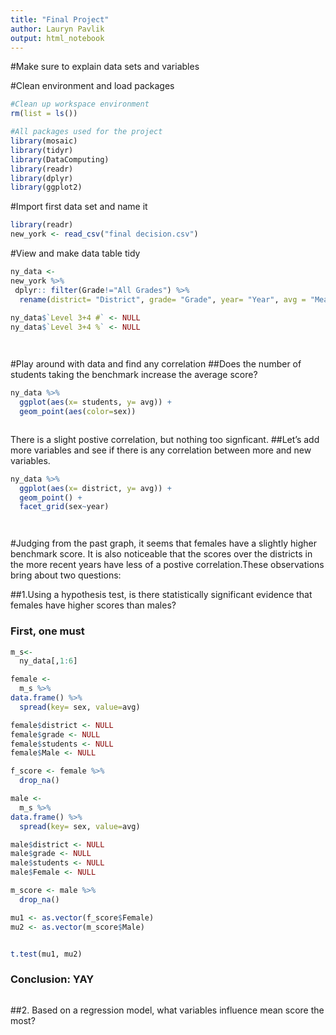 ```yaml
---
title: "Final Project"
author: Lauryn Pavlik
output: html_notebook
---
```

#Make sure to explain data sets and variables




#Clean environment and load packages
```r
#Clean up workspace environment
rm(list = ls())

#All packages used for the project
library(mosaic)
library(tidyr)
library(DataComputing)
library(readr)
library(dplyr)
library(ggplot2)


```

#Import first data set and name it 
```r
library(readr)
new_york <- read_csv("final decision.csv")
```

#View and make data table tidy 
```r
ny_data <- 
new_york %>%
 dplyr:: filter(Grade!="All Grades") %>%
  rename(district= "District", grade= "Grade", year= "Year", avg = "Mean Scale Score", level_1 = "Level 1 #", level_1_perc = "Level 1 %", level_2 = "Level 2 #", level_2_perc = "Level 2 %",level_3 = "Level 3 #", level_3_perc = "Level 3 %",level_4 = "Level 4 #", level_4_perc = "Level 4 %", students="Number Tested", sex= "Category" )
  
ny_data$`Level 3+4 #` <- NULL
ny_data$`Level 3+4 %` <- NULL




```

#Play around with data and find any correlation
##Does the number of students taking the benchmark increase the average score? 
```r
ny_data %>%
  ggplot(aes(x= students, y= avg)) + 
  geom_point(aes(color=sex))



```

There is a slight postive correlation, but nothing too signficant.
##Let's add more variables and see if there is any correlation between more and new variables.  
```r
ny_data %>%
  ggplot(aes(x= district, y= avg)) + 
  geom_point() +
  facet_grid(sex~year)




```
#Judging from the past graph, it seems that females have a slightly higher benchmark score. It is also noticeable that the scores over the districts in the more recent years have less of a postive correlation.These observations bring about two questions: 

##1.Using a hypothesis test, is there statistically significant evidence that females have higher scores than males? 

### First, one must 
```r
m_s<- 
  ny_data[,1:6]

female <- 
  m_s %>%
data.frame() %>%
  spread(key= sex, value=avg) 

female$district <- NULL
female$grade <- NULL
female$students <- NULL
female$Male <- NULL

f_score <- female %>%
  drop_na()
```
  

```r
male <- 
  m_s %>%
data.frame() %>%
  spread(key= sex, value=avg) 

male$district <- NULL
male$grade <- NULL
male$students <- NULL
male$Female <- NULL

m_score <- male %>%
  drop_na()
```

```r

mu1 <- as.vector(f_score$Female)
mu2 <- as.vector(m_score$Male)


t.test(mu1, mu2)


```
### Conclusion: YAY

```r



```

##2. Based on a regression model, what variables influence mean score the most?
```r





```

















